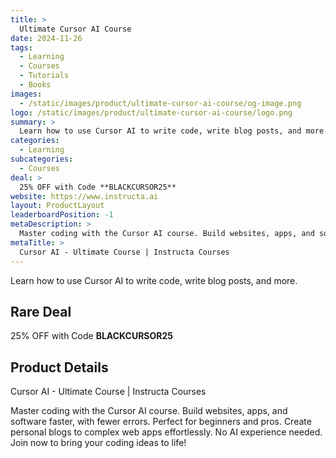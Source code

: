 ```yaml
---
title: >
  Ultimate Cursor AI Course
date: 2024-11-26
tags:
  - Learning
  - Courses
  - Tutorials
  - Books
images:
  - /static/images/product/ultimate-cursor-ai-course/og-image.png
logo: /static/images/product/ultimate-cursor-ai-course/logo.png
summary: >
  Learn how to use Cursor AI to write code, write blog posts, and more.
categories:
  - Learning
subcategories:
  - Courses
deal: >
  25% OFF with Code **BLACKCURSOR25**
website: https://www.instructa.ai
layout: ProductLayout
leaderboardPosition: -1
metaDescription: >
  Master coding with the Cursor AI course. Build websites, apps, and software faster, with fewer errors. Perfect for beginners and pros. Create personal blogs to complex web apps effortlessly. No AI experience needed. Join now to bring your coding ideas to life!
metaTitle: >
  Cursor AI - Ultimate Course | Instructa Courses
---
```

Learn how to use Cursor AI to write code, write blog posts, and more.

## Rare Deal

25% OFF with Code **BLACKCURSOR25**

## Product Details

Cursor AI - Ultimate Course | Instructa Courses

Master coding with the Cursor AI course. Build websites, apps, and software faster, with fewer errors. Perfect for beginners and pros. Create personal blogs to complex web apps effortlessly. No AI experience needed. Join now to bring your coding ideas to life!
